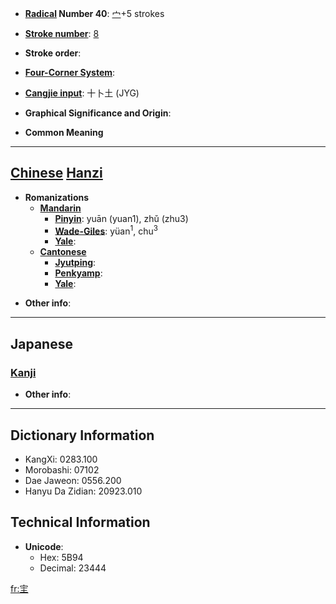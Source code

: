 * '''[[Wiktionary:Chinese radical index| Radical]] Number 40''': [[Wiktionary:Chinese radical index 宀|宀]]+5 strokes

* '''[[Wiktionary:Chinese total strokes index|Stroke number]]''': [[Wiktionary:Chinese total strokes index 8|8]]

* '''Stroke order''': 

* '''[[Wiktionary:Chinese four corner index|Four-Corner System]]''': 

* '''[[Wiktionary:Chinese Cangjie index|Cangjie input]]''': 十卜土 (JYG)

* '''Graphical Significance and Origin''': 

* '''Common Meaning'''

----

== [[Chinese]] [[Hanzi]] ==

* '''Romanizations'''
** '''[[Mandarin]]'''
*** '''[[Pinyin]]''': yuān (yuan1), zhǔ (zhu3)
*** '''[[Wade-Giles]]''': yüan<sup>1</sup>, chu<sup>3</sup>
*** '''[[Yale]]''': 
** '''[[Cantonese]]'''
*** '''[[Jyutping]]''':
*** '''[[Penkyamp]]''': 
*** '''[[Yale]]''': 

* '''Other info''': 

----

==Japanese==
===[[Kanji]]===
{{kanji|on readings=[[しゅ]] (shu)|kun readings=}}

* '''Other info''':  

----

== Dictionary Information ==

* KangXi: 0283.100
* Morobashi: 07102
* Dae Jaweon: 0556.200
* Hanyu Da Zidian: 20923.010

== Technical Information ==

* '''Unicode''':
** Hex: 5B94
** Decimal: 23444

[[fr:宔]]